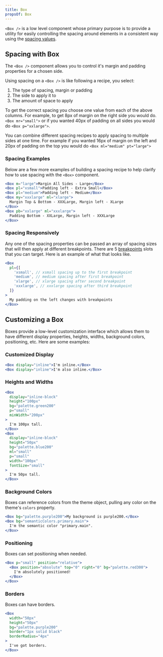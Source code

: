 ```yaml
---
title: Box
propsOf: Box
---
```



`<Box />` is a low level component whose primary purpose is to provide a utility for easily controlling the spacing around elements in a consistent way using the [spacing values](/#!/Spacing).

## Spacing with Box

The `<Box />` component allows you to control it's margin and padding properties for a chosen side.

Using spacing on a `<Box />` is like following a recipe, you select:

1. The type of spacing, margin or padding
1. The side to apply it to
1. The amount of space to apply

<BoxSpacingRecipeTable />

To get the correct spacing you choose one value from each of the above columns. For example, to get 8px of margin on the right side you would do. `<Box mr="small">` or if you wanted 40px of padding on all sides you would do `<Box p="xxlarge">`.

You can combine different spacing recipes to apply spacing to multiple sides at one time. For example if you wanted 16px of margin on the left and 20px of padding on the top you would do `<Box ml="medium" pt="large">`

### Spacing Examples

Below are a few more examples of building a spacing recipe to help clarify how to use spacing with the `<Box>` component.

```jsx
<Box m="large">Margin All Sides - Large</Box>
<Box pl="xsmall">Padding left - Extra Small</Box>
<Box pl="medium">Padding left - Medium</Box>
<Box my="xxxlarge" ml="xlarge">
  Margin Top & Bottom - XXXLarge, Margin left - XLarge
</Box>
<Box pb="xxlarge" ml="xxxlarge">
  Padding Bottom - XXLarge, Margin left - XXXLarge
</Box>
```

### Spacing Responsively

Any one of the spacing properties can be passed an array of spacing sizes that will then apply at different breakpoints. There are 5 [breakpoints](/#!/Breakpoints) slots that you can target. Here is an example of what that looks like.

```jsx
<Box
  pl={[
    'xsmall', // xsmall spacing up to the first breakpoint
    'medium', // medium spacing after first breakpoint
    'xlarge', // xlarge spacing after second breakpoint
    'xxxlarge', // xxxlarge spacing after third breakpoint
  ]}
>
  My padding on the left changes with breakpoints
</Box>
```

## Customizing a Box

Boxes provide a low-level customization interface which allows them to have different display properties, heights, widths, background colors, positioning, etc. Here are some examples:

### Customized Display

```jsx
<Box display="inline">I'm inline.</Box>
<Box display="inline">I'm also inline.</Box>
```

### Heights and Widths

```jsx
<Box
  display="inline-block"
  height="100px"
  bg="palette.green200"
  p="small"
  minWidth="200px"
>
  I'm 100px tall.
</Box>
<Box
  display="inline-block"
  height="50px"
  bg="palette.blue200"
  ml="small"
  p="small"
  width="100px"
  fontSize="small"
>
  I'm 50px tall.
</Box>
```

### Background Colors

Boxes can reference colors from the theme object, pulling any color on the theme's `colors` property.

```jsx
<Box bg="palette.purple200">My background is purple200.</Box>
<Box bg="semanticColors.primary.main">
  I'm the semantic color "primary.main".
</Box>
```

### Positioning

Boxes can set positioning when needed.

```jsx
<Box p="small" position="relative">
  <Box position="absolute" top="0" right="0" bg="palette.red300">
    I'm absolutely positioned!
  </Box>
</Box>
```

### Borders

Boxes can have borders.

```jsx
<Box
  width="50px"
  height="50px"
  bg="palette.purple200"
  border="1px solid black"
  borderRadius="4px"
>
  I've got borders.
</Box>
```
